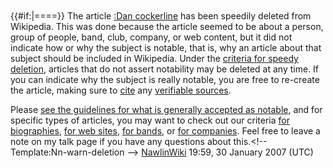 <article id="9211171" title=User talk:Dankickass2>
	<talkpage id="9211171" title="User talk:Dankickass2">
{{#if:{{{header|}}}|=={{{header-text|Notability of [[:Dan cockerline]]}}}==}}
The article [[:Dan cockerline]] has been speedily deleted from Wikipedia. This was done because the article seemed to be about a person, group of people, band, club, company, or web content, but it did not indicate how or why the subject is notable, that is, why an article about that subject should be included in Wikipedia. Under the [[WP:CSD#Articles|criteria for speedy deletion]], articles that do not assert notability may be deleted at any time. If you can indicate why the subject is really notable, you are free to re-create the article, making sure to [[Wikipedia:Citing sources|cite]] any [[Wikipedia:Verifiability|verifiable sources]].

Please [[Wikipedia:Notability|see the guidelines for what is generally accepted as notable]], and for specific types of articles, you may want to check out our criteria [[Wikipedia:Notability (people)|for biographies]], [[WP:WEB|for web sites]], [[WP:BAND|for bands]], or [[WP:CORP|for companies]]. Feel free to leave a note on my talk page if you have any questions about this.&lt;!-- Template:Nn-warn-deletion --&gt;  [[User:NawlinWiki|NawlinWiki]] 19:59, 30 January 2007 (UTC)
	</talkpage>
</article>